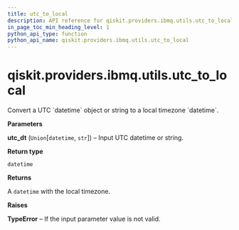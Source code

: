 ```yaml
---
title: utc_to_local
description: API reference for qiskit.providers.ibmq.utils.utc_to_local
in_page_toc_min_heading_level: 1
python_api_type: function
python_api_name: qiskit.providers.ibmq.utils.utc_to_local
---
```


# qiskit.providers.ibmq.utils.utc\_to\_local

<Function id="qiskit.providers.ibmq.utils.utc_to_local" github="https://github.com/qiskit/qiskit-ibmq-provider/tree/stable/0.16/qiskit/providers/ibmq/utils/converters.py" signature="utc_to_local(utc_dt)">
  Convert a UTC `datetime` object or string to a local timezone `datetime`.

  **Parameters**

  **utc\_dt** (`Union`\[`datetime`, `str`]) – Input UTC datetime or string.

  **Return type**

  `datetime`

  **Returns**

  A `datetime` with the local timezone.

  **Raises**

  **TypeError** – If the input parameter value is not valid.
</Function>

